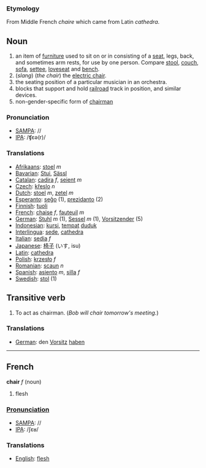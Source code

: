 === Etymology ===
From Middle French ''chaire'' which came from Latin ''cathedra''.

== Noun ==
#an item of [[furniture]] used to sit on or in consisting of a [[seat]], legs, back, and sometimes arm rests, for use by one person.  Compare [[stool]], [[couch]], [[sofa]], [[settee]], [[loveseat]] and [[bench]]. 
#(''slang'') (''the chair'') the [[electric chair]].
#the seating position of a particular musician in an orchestra.
#blocks that support and hold [[railroad]] track in position, and similar devices.
#non-gender-specific form of [[chairman]]

===Pronunciation===
*[[w:SAMPA|SAMPA]]: //
*[[w:IPA|IPA]]: /ʧεə(r)/

===Translations===
*[[Afrikaans]]: [[stoel]] ''m''
*[[Bavarian]]: [[Stui]], [[Sässl]]
*[[Catalan]]: [[cadira]] ''f'', [[seient]] ''m''
*[[Czech]]: [[křeslo]] ''n''
*[[Dutch]]: [[stoel]] ''m'', [[zetel]] ''m''
*[[Esperanto]]: [[seĝo]] (1), [[prezidanto]] (2)
*[[Finnish]]: [[tuoli]]
*[[French]]: [[chaise]] ''f'', [[fauteuil]] ''m''
*[[German]]: [[Stuhl]] ''m'' (1), [[Sessel]] ''m'' (1), [[Vorsitzender]] (5)
*[[Indonesian]]: [[kursi]], [[tempat]] [[duduk]]
*[[Interlingua]]: [[sede]], [[cathedra]]
*[[Italian]]: [[sedia]] ''f''
*[[Japanese]]: [[椅子]] (いす, isu)
*[[Latin]]: [[cathedra]]
*[[Polish]]: [[krzesło]] ''f''
*[[Romanian]]: [[scaun]] ''n''
*[[Spanish]]: [[asiento]] ''m'', [[silla]] ''f''
*[[Swedish]]: [[stol]] (1)

==Transitive verb==
# To act as chairman.  (''Bob will chair tomorrow's meeting.'')

===Translations===
*[[German]]: den [[Vorsitz]] [[haben]]


----

== French ==

'''chair''' ''f'' (noun)

# flesh

===[[Pronunciation]]===
*[[w:SAMPA|SAMPA]]: //
*[[w:IPA|IPA]]: /ʃɛʁ/

===Translations===
*[[English]]: [[flesh]]